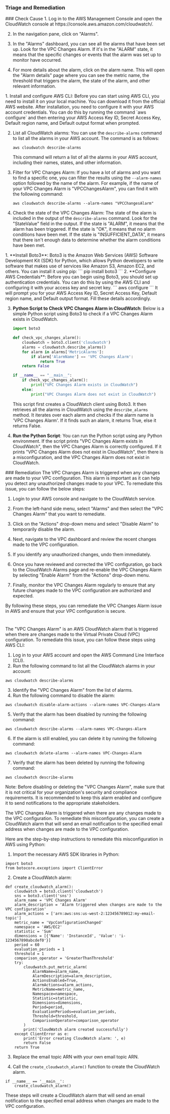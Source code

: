 
### Triage and Remediation
<Tabs>

<Tab title='Cause'>
### Check Cause
<AccordionGroup>
<Accordion title='Using Console' defaultOpen='true'>
1. Log in to the AWS Management Console and open the CloudWatch console at https://console.aws.amazon.com/cloudwatch/.

2. In the navigation pane, click on "Alarms".

3. In the "Alarms" dashboard, you can see all the alarms that have been set up. Look for the VPC Changes Alarm. If it's in the "ALARM" state, it means that the specific changes or events that the alarm was set up to monitor have occurred.

4. For more details about the alarm, click on the alarm name. This will open the "Alarm details" page where you can see the metric name, the threshold that triggers the alarm, the state of the alarm, and other relevant information.
</Accordion>

<Accordion title='Using CLI'>
1. Install and configure AWS CLI: Before you can start using AWS CLI, you need to install it on your local machine. You can download it from the official AWS website. After installation, you need to configure it with your AWS account credentials. You can do this by running the command `aws configure` and then entering your AWS Access Key ID, Secret Access Key, Default region name, and Default output format when prompted.

2. List all CloudWatch alarms: You can use the `describe-alarms` command to list all the alarms in your AWS account. The command is as follows:

   ```
   aws cloudwatch describe-alarms
   ```

   This command will return a list of all the alarms in your AWS account, including their names, states, and other information.

3. Filter for VPC Changes Alarm: If you have a lot of alarms and you want to find a specific one, you can filter the results using the `--alarm-names` option followed by the name of the alarm. For example, if the name of your VPC Changes Alarm is "VPCChangesAlarm", you can find it with the following command:

   ```
   aws cloudwatch describe-alarms --alarm-names "VPCChangesAlarm"
   ```

4. Check the state of the VPC Changes Alarm: The state of the alarm is included in the output of the `describe-alarms` command. Look for the "StateValue" field in the output. If the state is "ALARM", it means that the alarm has been triggered. If the state is "OK", it means that no alarm conditions have been met. If the state is "INSUFFICIENT_DATA", it means that there isn't enough data to determine whether the alarm conditions have been met.
</Accordion>

<Accordion title='Using Python'>
1. **Install Boto3**: Boto3 is the Amazon Web Services (AWS) Software Development Kit (SDK) for Python, which allows Python developers to write software that makes use of services like Amazon S3, Amazon EC2, and others. You can install it using pip:
   ```
   pip install boto3
   ```
2. **Configure AWS Credentials**: Before you can begin using Boto3, you should set up authentication credentials. You can do this by using the AWS CLI and configuring it with your access key and secret key.
   ```
   aws configure
   ```
   It will prompt you for your AWS Access Key ID, Secret Access Key, Default region name, and Default output format. Fill these details accordingly.

3. **Python Script to Check VPC Changes Alarm in CloudWatch**: Below is a simple Python script using Boto3 to check if a VPC Changes Alarm exists in CloudWatch.

   ```python
   import boto3

   def check_vpc_changes_alarm():
       cloudwatch = boto3.client('cloudwatch')
       alarms = cloudwatch.describe_alarms()
       for alarm in alarms['MetricAlarms']:
           if alarm['AlarmName'] == 'VPC Changes Alarm':
               return True
       return False

   if __name__ == "__main__":
       if check_vpc_changes_alarm():
           print("VPC Changes Alarm exists in CloudWatch")
       else:
           print("VPC Changes Alarm does not exist in CloudWatch")
   ```
   This script first creates a CloudWatch client using Boto3. It then retrieves all the alarms in CloudWatch using the `describe_alarms` method. It iterates over each alarm and checks if the alarm name is 'VPC Changes Alarm'. If it finds such an alarm, it returns True, else it returns False.

4. **Run the Python Script**: You can run the Python script using any Python environment. If the script prints "VPC Changes Alarm exists in CloudWatch", then the VPC Changes Alarm is correctly configured. If it prints "VPC Changes Alarm does not exist in CloudWatch", then there is a misconfiguration, and the VPC Changes Alarm does not exist in CloudWatch.
</Accordion>

</AccordionGroup>
</Tab>
<Tab title='Remediation'>
### Remediation

<AccordionGroup>
<Accordion title='Using Console' defaultOpen='true'>
The VPC Changes Alarm is triggered when any changes are made to your VPC configuration. This alarm is important as it can help you detect any unauthorized changes made to your VPC. To remediate this issue, you can follow the below steps:

1. Login to your AWS console and navigate to the CloudWatch service.

2. From the left-hand side menu, select "Alarms" and then select the "VPC Changes Alarm" that you want to remediate.

3. Click on the "Actions" drop-down menu and select "Disable Alarm" to temporarily disable the alarm.

4. Next, navigate to the VPC dashboard and review the recent changes made to the VPC configuration.

5. If you identify any unauthorized changes, undo them immediately.

6. Once you have reviewed and corrected the VPC configuration, go back to the CloudWatch Alarms page and re-enable the VPC Changes Alarm by selecting "Enable Alarm" from the "Actions" drop-down menu.

7. Finally, monitor the VPC Changes Alarm regularly to ensure that any future changes made to the VPC configuration are authorized and expected.

By following these steps, you can remediate the VPC Changes Alarm issue in AWS and ensure that your VPC configuration is secure.

#
</Accordion>

<Accordion title='Using CLI'>
The "VPC Changes Alarm" is an AWS CloudWatch alarm that is triggered when there are changes made to the Virtual Private Cloud (VPC) configuration. To remediate this issue, you can follow these steps using AWS CLI:

1. Log in to your AWS account and open the AWS Command Line Interface (CLI).
2. Run the following command to list all the CloudWatch alarms in your account:
```
aws cloudwatch describe-alarms
```
3. Identify the "VPC Changes Alarm" from the list of alarms.
4. Run the following command to disable the alarm:
```
aws cloudwatch disable-alarm-actions --alarm-names VPC-Changes-Alarm
```
5. Verify that the alarm has been disabled by running the following command:
```
aws cloudwatch describe-alarms --alarm-names VPC-Changes-Alarm
```
6. If the alarm is still enabled, you can delete it by running the following command:
```
aws cloudwatch delete-alarms --alarm-names VPC-Changes-Alarm
```
7. Verify that the alarm has been deleted by running the following command:
```
aws cloudwatch describe-alarms
```

Note: Before disabling or deleting the "VPC Changes Alarm", make sure that it is not critical for your organization's security and compliance requirements. It is recommended to keep this alarm enabled and configure it to send notifications to the appropriate stakeholders.
</Accordion>

<Accordion title='Using Python'>
The VPC Changes Alarm is triggered when there are any changes made to the VPC configuration. To remediate this misconfiguration, you can create a CloudWatch alarm that will send an email notification to the specified email address when changes are made to the VPC configuration.

Here are the step-by-step instructions to remediate this misconfiguration in AWS using Python:

1. Import the necessary AWS SDK libraries in Python:

```
import boto3
from botocore.exceptions import ClientError
```

2. Create a CloudWatch alarm:

```
def create_cloudwatch_alarm():
    cloudwatch = boto3.client('cloudwatch')
    sns = boto3.client('sns')
    alarm_name = 'VPC Changes Alarm'
    alarm_description = 'Alarm triggered when changes are made to the VPC configuration'
    alarm_actions = ['arn:aws:sns:us-west-2:123456789012:my-email-topic']
    metric_name = 'VpcConfigurationChanged'
    namespace = 'AWS/EC2'
    statistic = 'Sum'
    dimensions = [{'Name': 'InstanceId', 'Value': 'i-1234567890abcdef0'}]
    period = 60
    evaluation_periods = 1
    threshold = 1
    comparison_operator = 'GreaterThanThreshold'
    try:
        cloudwatch.put_metric_alarm(
            AlarmName=alarm_name,
            AlarmDescription=alarm_description,
            ActionsEnabled=True,
            AlarmActions=alarm_actions,
            MetricName=metric_name,
            Namespace=namespace,
            Statistic=statistic,
            Dimensions=dimensions,
            Period=period,
            EvaluationPeriods=evaluation_periods,
            Threshold=threshold,
            ComparisonOperator=comparison_operator
        )
        print('CloudWatch alarm created successfully')
    except ClientError as e:
        print('Error creating CloudWatch alarm: ', e)
        return False
    return True
```

3. Replace the email topic ARN with your own email topic ARN.

4. Call the `create_cloudwatch_alarm()` function to create the CloudWatch alarm.

```
if __name__ == '__main__':
    create_cloudwatch_alarm()
```

These steps will create a CloudWatch alarm that will send an email notification to the specified email address when changes are made to the VPC configuration.
</Accordion>

</AccordionGroup>
</Tab>
</Tabs>

